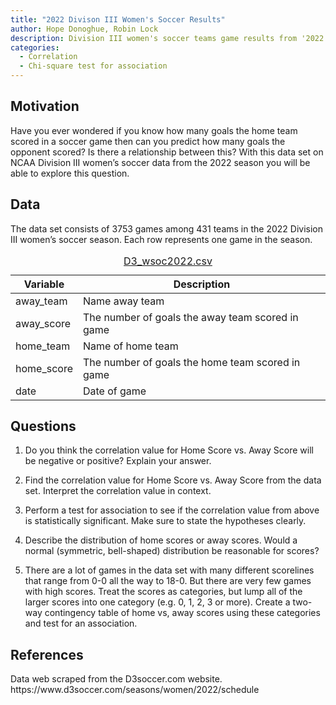 ```yaml
---
title: "2022 Divison III Women's Soccer Results"
author: Hope Donoghue, Robin Lock
description: Division III women's soccer teams game results from '2022' season
categories:
  - Correlation
  - Chi-square test for association 
---
```


## Motivation

Have you ever wondered if you know how many goals the home team scored in a soccer game then can you predict how many goals the opponent scored? Is there a relationship between this? With this data set on NCAA Division III women's soccer data from the 2022 season you will be able to explore this question.

## Data

The data set consists of 3753 games among 431 teams in the 2022 Division III women's soccer season. Each row represents one game in the season.

| Variable   | Description                                      |
|------------|--------------------------------------------------|
| away_team  | Name away team                                   |
| away_score | The number of goals the away team scored in game |
| home_team  | Name of home team                                |
| home_score | The number of goals the home team scored in game |
| date       | Date of game                                     |

: [D3_wsoc2022.csv](../data/D3_wsoc2022.csv)

## Questions

1.  Do you think the correlation value for Home Score vs. Away Score will be negative or positive? Explain your answer.

2.  Find the correlation value for Home Score vs. Away Score from the data set. Interpret the correlation value in context.

3.  Perform a test for association to see if the correlation value from above is statistically significant. Make sure to state the hypotheses clearly.

4.  Describe the distribution of home scores or away scores. Would a normal (symmetric, bell-shaped) distribution be reasonable for scores?

5.  There are a lot of games in the data set with many different scorelines that range from 0-0 all the way to 18-0. But there are very few games with high scores. Treat the scores as categories, but lump all of the larger scores into one category (e.g. 0, 1, 2, 3 or more). Create a two-way contingency table of home vs, away scores using these categories and test for an association.

## References

Data web scraped from the D3soccer.com website. https://www.d3soccer.com/seasons/women/2022/schedule
